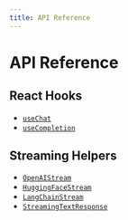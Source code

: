 ```yaml
---
title: API Reference
---
```


# API Reference

## React Hooks

- [`useChat`](./use-chat)
- [`useCompletion`](./use-completion)

## Streaming Helpers

- [`OpenAIStream`](./openai-stream)
- [`HuggingFaceStream`](./huggingface-stream)
- [`LangChainStream`](./langchain-stream)
- [`StreamingTextResponse`](./streaming-text-response)
